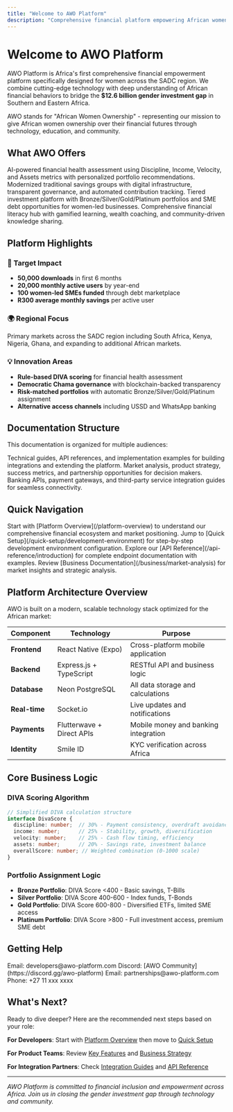 ```yaml
---
title: "Welcome to AWO Platform"
description: "Comprehensive financial platform empowering African women through AI-driven scoring, digital savings groups, and investment opportunities"
---
```


# Welcome to AWO Platform

AWO Platform is Africa's first comprehensive financial empowerment platform specifically designed for women across the SADC region. We combine cutting-edge technology with deep understanding of African financial behaviors to bridge the **$12.6 billion gender investment gap** in Southern and Eastern Africa.

<Info>
AWO stands for "African Women Ownership" - representing our mission to give African women ownership over their financial futures through technology, education, and community.
</Info>

## What AWO Offers

<CardGroup cols={2}>
  <Card title="DIVA Scoring System" icon="chart-line">
    AI-powered financial health assessment using Discipline, Income, Velocity, and Assets metrics with personalized portfolio recommendations.
  </Card>
  <Card title="Digital Chama Management" icon="users">
    Modernized traditional savings groups with digital infrastructure, transparent governance, and automated contribution tracking.
  </Card>
  <Card title="Investment Marketplace" icon="gem">
    Tiered investment platform with Bronze/Silver/Gold/Platinum portfolios and SME debt opportunities for women-led businesses.
  </Card>
  <Card title="Financial Education" icon="graduation-cap">
    Comprehensive financial literacy hub with gamified learning, wealth coaching, and community-driven knowledge sharing.
  </Card>
</CardGroup>

## Platform Highlights

### 🎯 Target Impact
- **50,000 downloads** in first 6 months
- **20,000 monthly active users** by year-end
- **100 women-led SMEs funded** through debt marketplace
- **R300 average monthly savings** per active user

### 🌍 Regional Focus
Primary markets across the SADC region including South Africa, Kenya, Nigeria, Ghana, and expanding to additional African markets.

### 💡 Innovation Areas
- **Rule-based DIVA scoring** for financial health assessment
- **Democratic Chama governance** with blockchain-backed transparency  
- **Risk-matched portfolios** with automatic Bronze/Silver/Gold/Platinum assignment
- **Alternative access channels** including USSD and WhatsApp banking

## Documentation Structure

This documentation is organized for multiple audiences:

<CardGroup cols={3}>
  <Card title="Developers" icon="code">
    Technical guides, API references, and implementation examples for building integrations and extending the platform.
  </Card>
  <Card title="Business Stakeholders" icon="briefcase">
    Market analysis, product strategy, success metrics, and partnership opportunities for decision makers.
  </Card>
  <Card title="Integration Partners" icon="handshake">
    Banking APIs, payment gateways, and third-party service integration guides for seamless connectivity.
  </Card>
</CardGroup>

## Quick Navigation

<Steps>
  <Step title="New to AWO?">
    Start with [Platform Overview](/platform-overview) to understand our comprehensive financial ecosystem and market positioning.
  </Step>
  <Step title="Ready to Build?">
    Jump to [Quick Setup](/quick-setup/development-environment) for step-by-step development environment configuration.
  </Step>
  <Step title="Need APIs?">
    Explore our [API Reference](/api-reference/introduction) for complete endpoint documentation with examples.
  </Step>
  <Step title="Business Questions?">
    Review [Business Documentation](/business/market-analysis) for market insights and strategic analysis.
  </Step>
</Steps>

## Platform Architecture Overview

AWO is built on a modern, scalable technology stack optimized for the African market:

| Component | Technology | Purpose |
|-----------|------------|---------|
| **Frontend** | React Native (Expo) | Cross-platform mobile application |
| **Backend** | Express.js + TypeScript | RESTful API and business logic |
| **Database** | Neon PostgreSQL | All data storage and calculations |
| **Real-time** | Socket.io | Live updates and notifications |
| **Payments** | Flutterwave + Direct APIs | Mobile money and banking integration |
| **Identity** | Smile ID | KYC verification across Africa |

## Core Business Logic

### DIVA Scoring Algorithm
```typescript
// Simplified DIVA calculation structure
interface DivaScore {
  discipline: number;  // 30% - Payment consistency, overdraft avoidance
  income: number;      // 25% - Stability, growth, diversification  
  velocity: number;    // 25% - Cash flow timing, efficiency
  assets: number;      // 20% - Savings rate, investment balance
  overallScore: number; // Weighted combination (0-1000 scale)
}
```

### Portfolio Assignment Logic
- **Bronze Portfolio**: DIVA Score &lt;400 - Basic savings, T-Bills
- **Silver Portfolio**: DIVA Score 400-600 - Index funds, T-Bonds  
- **Gold Portfolio**: DIVA Score 600-800 - Diversified ETFs, limited SME access
- **Platinum Portfolio**: DIVA Score &gt;800 - Full investment access, premium SME debt

## Getting Help

<CardGroup cols={2}>
  <Card title="Developer Support" icon="headset">
    Email: developers@awo-platform.com
    Discord: [AWO Community](https://discord.gg/awo-platform)
  </Card>
  <Card title="Business Inquiries" icon="building">
    Email: partnerships@awo-platform.com
    Phone: +27 11 xxx xxxx
  </Card>
</CardGroup>

## What's Next?

Ready to dive deeper? Here are the recommended next steps based on your role:

**For Developers**: Start with [Platform Overview](/platform-overview) then move to [Quick Setup](/quick-setup/development-environment)

**For Product Teams**: Review [Key Features](/key-features) and [Business Strategy](/business/product-strategy)

**For Integration Partners**: Check [Integration Guides](/integration/open-banking) and [API Reference](/api-reference/introduction)

---

*AWO Platform is committed to financial inclusion and empowerment across Africa. Join us in closing the gender investment gap through technology and community.*